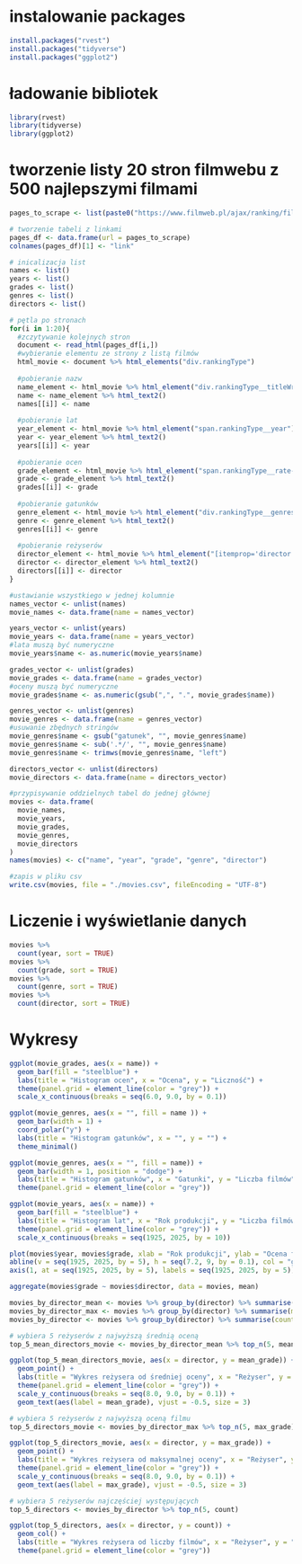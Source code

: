# instalowanie packages
```{r}
install.packages("rvest")
install.packages("tidyverse")
install.packages("ggplot2")
```

# ładowanie bibliotek
```{r}
library(rvest)
library(tidyverse)
library(ggplot2)
```

# tworzenie listy 20 stron filmwebu z 500 najlepszymi filmami
```{r}
pages_to_scrape <- list(paste0("https://www.filmweb.pl/ajax/ranking/film/",1:20))

# tworzenie tabeli z linkami
pages_df <- data.frame(url = pages_to_scrape)
colnames(pages_df)[1] <- "link"

# inicalizacja list
names <- list()
years <- list()
grades <- list()
genres <- list()
directors <- list()

# pętla po stronach
for(i in 1:20){
  #zczytywanie kolejnych stron
  document <- read_html(pages_df[i,])
  #wybieranie elementu ze strony z listą filmów
  html_movie <- document %>% html_elements("div.rankingType")
  
  #pobieranie nazw
  name_element <- html_movie %>% html_element("div.rankingType__titleWrapper")
  name <- name_element %>% html_text2()
  names[[i]] <- name
  
  #pobieranie lat
  year_element <- html_movie %>% html_element("span.rankingType__year")
  year <- year_element %>% html_text2()
  years[[i]] <- year
  
  #pobieranie ocen
  grade_element <- html_movie %>% html_element("span.rankingType__rate--value")
  grade <- grade_element %>% html_text2()
  grades[[i]] <- grade
  
  #pobieranie gatunków
  genre_element <- html_movie %>% html_element("div.rankingType__genres")
  genre <- genre_element %>% html_text2()
  genres[[i]] <- genre
  
  #pobieranie reżyserów
  director_element <- html_movie %>% html_element("[itemprop='director']")
  director <- director_element %>% html_text2()
  directors[[i]] <- director
}

#ustawianie wszystkiego w jednej kolumnie
names_vector <- unlist(names)
movie_names <- data.frame(name = names_vector)

years_vector <- unlist(years)
movie_years <- data.frame(name = years_vector)
#lata muszą być numeryczne
movie_years$name <- as.numeric(movie_years$name)

grades_vector <- unlist(grades)
movie_grades <- data.frame(name = grades_vector)
#oceny muszą być numeryczne
movie_grades$name <- as.numeric(gsub(",", ".", movie_grades$name))

genres_vector <- unlist(genres)
movie_genres <- data.frame(name = genres_vector)
#usuwanie zbędnych stringów
movie_genres$name <- gsub("gatunek", "", movie_genres$name)
movie_genres$name <- sub('.*/', "", movie_genres$name)
movie_genres$name <- trimws(movie_genres$name, "left")

directors_vector <- unlist(directors)
movie_directors <- data.frame(name = directors_vector)

#przypisywanie oddzielnych tabel do jednej głównej
movies <- data.frame(
  movie_names,
  movie_years,
  movie_grades,
  movie_genres,
  movie_directors
)
names(movies) <- c("name", "year", "grade", "genre", "director")

#zapis w pliku csv
write.csv(movies, file = "./movies.csv", fileEncoding = "UTF-8")
```

# Liczenie i wyświetlanie danych
```{r}
movies %>%
  count(year, sort = TRUE)
movies %>%
  count(grade, sort = TRUE)
movies %>%
  count(genre, sort = TRUE)
movies %>%
  count(director, sort = TRUE)
```

# Wykresy
```{r}
ggplot(movie_grades, aes(x = name)) +
  geom_bar(fill = "steelblue") +
  labs(title = "Histogram ocen", x = "Ocena", y = "Liczność") +
  theme(panel.grid = element_line(color = "grey")) +
  scale_x_continuous(breaks = seq(6.0, 9.0, by = 0.1))
```

```{r}
ggplot(movie_genres, aes(x = "", fill = name )) +
  geom_bar(width = 1) +
  coord_polar("y") +
  labs(title = "Histogram gatunków", x = "", y = "") +
  theme_minimal()
```

```{r}
ggplot(movie_genres, aes(x = "", fill = name)) +
  geom_bar(width = 1, position = "dodge") +
  labs(title = "Histogram gatunków", x = "Gatunki", y = "Liczba filmów") +
  theme(panel.grid = element_line(color = "grey"))
```

```{r}
ggplot(movie_years, aes(x = name)) +
  geom_bar(fill = "steelblue") +
  labs(title = "Histogram lat", x = "Rok produkcji", y = "Liczba filmów") +
  theme(panel.grid = element_line(color = "grey")) +
  scale_x_continuous(breaks = seq(1925, 2025, by = 10))
```

```{r}
plot(movies$year, movies$grade, xlab = "Rok produkcji", ylab = "Ocena filmu", main = "Wykres korelacji pomiędzy rokiem a oceną")
abline(v = seq(1925, 2025, by = 5), h = seq(7.2, 9, by = 0.1), col = "grey", lty = 2)
axis(1, at = seq(1925, 2025, by = 5), labels = seq(1925, 2025, by = 5))
```
```{r}
aggregate(movies$grade ~ movies$director, data = movies, mean)
```

```{r}
movies_by_director_mean <- movies %>% group_by(director) %>% summarise(mean_grade = mean(grade))
movies_by_director_max <- movies %>% group_by(director) %>% summarise(max_grade = max(grade))
movies_by_director <- movies %>% group_by(director) %>% summarise(count = n())

# wybiera 5 reżyserów z najwyższą średnią oceną
top_5_mean_directors_movie <- movies_by_director_mean %>% top_n(5, mean_grade)

ggplot(top_5_mean_directors_movie, aes(x = director, y = mean_grade)) +
  geom_point() +
  labs(title = "Wykres reżysera od średniej oceny", x = "Reżyser", y = "Średnia ocena") +
  theme(panel.grid = element_line(color = "grey")) +
  scale_y_continuous(breaks = seq(8.0, 9.0, by = 0.1)) +
  geom_text(aes(label = mean_grade), vjust = -0.5, size = 3)

# wybiera 5 reżyserów z najwyższą oceną filmu
top_5_directors_movie <- movies_by_director_max %>% top_n(5, max_grade)

ggplot(top_5_directors_movie, aes(x = director, y = max_grade)) +
  geom_point() +
  labs(title = "Wykres reżysera od maksymalnej oceny", x = "Reżyser", y = "Maksymalna ocena") +
  theme(panel.grid = element_line(color = "grey")) +
  scale_y_continuous(breaks = seq(8.0, 9.0, by = 0.1)) +
  geom_text(aes(label = max_grade), vjust = -0.5, size = 3)

# wybiera 5 reżyserów najczęściej występujących
top_5_directors <- movies_by_director %>% top_n(5, count)

ggplot(top_5_directors, aes(x = director, y = count)) +
  geom_col() +
  labs(title = "Wykres reżysera od liczby filmów", x = "Reżyser", y = "Liczba filmów") +
  theme(panel.grid = element_line(color = "grey"))
```
